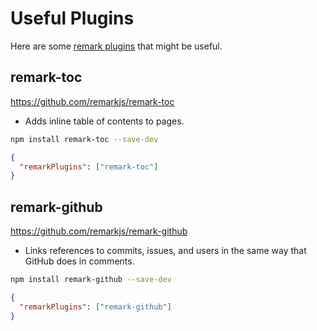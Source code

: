 # Useful Plugins

Here are some [remark plugins](https://github.com/remarkjs/remark/blob/main/doc/plugins.md) that might be useful.

## remark-toc

https://github.com/remarkjs/remark-toc

- Adds inline table of contents to pages.

```sh npm2yarn
npm install remark-toc --save-dev
```

```json filename="typedoc.json"
{
  "remarkPlugins": ["remark-toc"]
}
```

## remark-github

https://github.com/remarkjs/remark-github

- Links references to commits, issues, and users in the same way that GitHub does in comments.

```sh npm2yarn
npm install remark-github --save-dev
```

```json filename="typedoc.json"
{
  "remarkPlugins": ["remark-github"]
}
```
